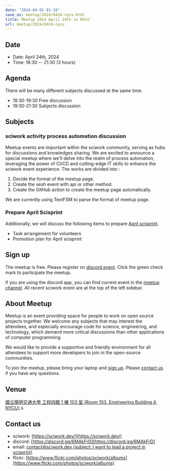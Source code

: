 ```yaml
---
date: "2024-04-02 01:10"
save_as: meetup/2024/0424-nycu.html
title: Meetup 2024 April 24th in NYCU
url: meetup/2024/0424-nycu
---
```


## Date

- Date: April 24th, 2024
- Time: 18:30 \-- 21:30 (3 hours)

## Agenda

There will be many different subjects discussed at the same time.

- 18:30-19:30 Free discussion
- 19:30-21:30 Subjects discussion

## Subjects

### sciwork activity process automation discussion

Meetup events are important within the sciwork community, serving as
hubs for discussions and knowledges sharing. We are excited to announce
a special meetup where we\'ll delve into the realm of process
automation, leveraging the power of CI/CD and cutting-edge IT skills to
enhance the sciwork event experience. The works are divided into :

1.  Decide the format of the meetup page.
2.  Create the sesh event with api or other method.
3.  Create the GitHub action to create the meetup page automatically.

We are currently using TextFSM to parse the format of meetup page.

### Prepare April Scisprint

Additionally, we will discuss the following items to prepare [April
scisprint](https://sciwork.dev/sprint/2024/04-hsinchu).

- Task arrangement for volunteers
- Promotion plan for April scisprint

## Sign up

The meetup is free. Please register on [discord
event](https://discord.com/channels/730297880140578906/1007075707400237067/1224406034316005497).
Click the green check mark to participate the meetup.

If you are using the discord app, you can find current event in the
[meetup
channel](https://discordapp.com/channels/730297880140578906/1007075707400237067).
All recent sciwork event are at the top of the left sidebar.

## About Meetup

Meetup is an event providing space for people to work on open source
projects together. We welcome any subjects that may interest the
attendees, and especially encourage code for science, engineering, and
technology, which demand more critical discussions than other
applications of computer programming.

We would like to provide a supportive and friendly environment for all
attendees to support more developers to join in the open-source
communities.

To join the meetup, please bring your laptop and [sign up](#sign-up).
Please [contact us](#contact-us) if you have any questions.

## Venue

[國立陽明交通大學 工程四館 1 樓 103 室 (Room 103, Engineering Building
4, NYCU)](https://maps.app.goo.gl/TnPxoUts3ki1PTc3A).s

<Map src="https://www.google.com/maps/embed?pb=!1m18!1m12!1m3!1d1522.9666436130776!2d120.99617862731081!3d24.787044462570815!2m3!1f0!2f0!3f0!3m2!1i1024!2i768!4f13.1!3m3!1m2!1s0x3468360f99028df7%3A0x642392a8d294e075!2z5ZyL56uL6Zm95piO5Lqk6YCa5aSn5a24IOW3peeoi-Wbm-mkqA!5e0!3m2!1szh-TW!2stw!4v1711992333177!5m2!1szh-TW!2stw" />

## Contact us

- sciwork: [https://sciwork.dev/](https://sciwork.dev/)
- discord: [https://discord.gg/6MAkFrD](https://discord.gg/6MAkFrD)
- email: [contact@sciwork.dev (subject: I want to lead a project in
  scisprint)](mailto:contact@sciwork.dev?subject=[sciwork]%20I%20want%20to%20lead%20a%20project%20in%20scisprint)
- flickr: [https://www.flickr.com/photos/sciwork/albums](https://www.flickr.com/photos/sciwork/albums)
